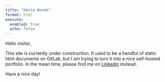 ```yaml
---
title: "Henlo Wonde"
format: html
execute:
  enabled: true
  echo: false
---
```


Hello visitor,

This site is currently under construction. It used to be a handful of static
html documents on GitLab, but I am trying to turn it into a nice self-hosted
portfolio. In the mean time, please find me on [Linkedin](linkedin.com/mlem)
instead.

Have a nice day!
